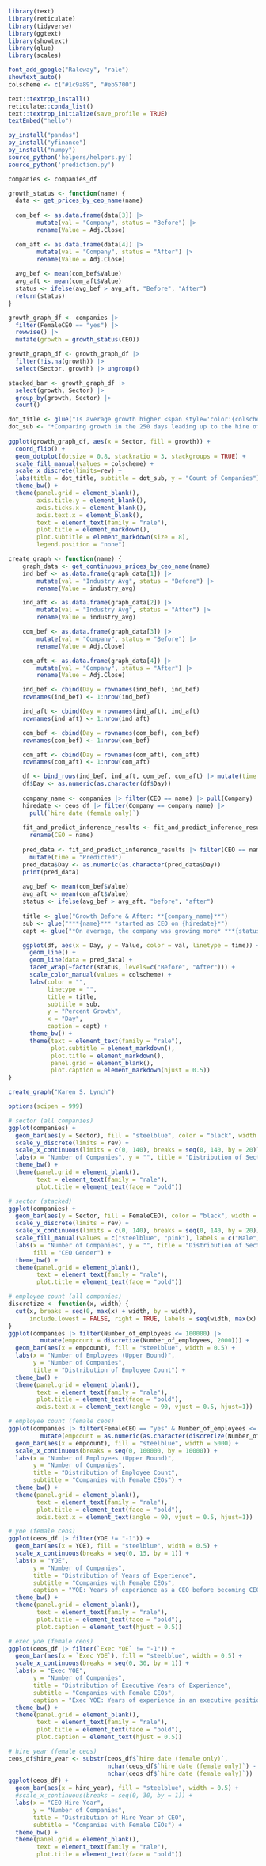```r
library(text)
library(reticulate)
library(tidyverse)
library(ggtext)
library(showtext)
library(glue)
library(scales)

font_add_google("Raleway", "rale")
showtext_auto()
colscheme <- c("#1c9a89", "#eb5700")
```

```r
text::textrpp_install()
reticulate::conda_list()
text::textrpp_initialize(save_profile = TRUE)
textEmbed("hello")

py_install("pandas")
py_install("yfinance")
py_install("numpy")
source_python('helpers/helpers.py')
source_python('prediction.py')

companies <- companies_df
```

```r
growth_status <- function(name) {
  data <- get_prices_by_ceo_name(name)
  
  com_bef <- as.data.frame(data[3]) |>
        mutate(val = "Company", status = "Before") |>
        rename(Value = Adj.Close)

  com_aft <- as.data.frame(data[4]) |>
        mutate(val = "Company", status = "After") |>
        rename(Value = Adj.Close)
  
  avg_bef <- mean(com_bef$Value)
  avg_aft <- mean(com_aft$Value)
  status <- ifelse(avg_bef > avg_aft, "Before", "After")
  return(status)
}

growth_graph_df <- companies |>
  filter(FemaleCEO == "yes") |>
  rowwise() |>
  mutate(growth = growth_status(CEO))

growth_graph_df <- growth_graph_df |>
  filter(!is.na(growth)) |>
  select(Sector, growth) |> ungroup()

stacked_bar <- growth_graph_df |>
  select(growth, Sector) |>
  group_by(growth, Sector) |>
  count()

dot_title <- glue("Is average growth higher <span style='color:{colscheme[2]}'>**before**</span> or <span style='color:{colscheme[1]}'>**after**</span> a female CEO is hired?")
dot_sub <- "*Comparing growth in the 250 days leading up to the hire of a female CEO vs the 250 days after*"
  
ggplot(growth_graph_df, aes(x = Sector, fill = growth)) +
  coord_flip() +
  geom_dotplot(dotsize = 0.8, stackratio = 3, stackgroups = TRUE) +
  scale_fill_manual(values = colscheme) +
  scale_x_discrete(limits=rev) +
  labs(title = dot_title, subtitle = dot_sub, y = "Count of Companies") +
  theme_bw() +
  theme(panel.grid = element_blank(),
        axis.title.y = element_blank(),
        axis.ticks.x = element_blank(),
        axis.text.x = element_blank(),
        text = element_text(family = "rale"),
        plot.title = element_markdown(),
        plot.subtitle = element_markdown(size = 8),
        legend.position = "none")
```


```r
create_graph <- function(name) {
    graph_data <- get_continuous_prices_by_ceo_name(name)
    ind_bef <- as.data.frame(graph_data[1]) |>
        mutate(val = "Industry Avg", status = "Before") |>
        rename(Value = industry_avg)

    ind_aft <- as.data.frame(graph_data[2]) |>
        mutate(val = "Industry Avg", status = "After") |>
        rename(Value = industry_avg)

    com_bef <- as.data.frame(graph_data[3]) |>
        mutate(val = "Company", status = "Before") |>
        rename(Value = Adj.Close)

    com_aft <- as.data.frame(graph_data[4]) |>
        mutate(val = "Company", status = "After") |>
        rename(Value = Adj.Close)

    ind_bef <- cbind(Day = rownames(ind_bef), ind_bef)
    rownames(ind_bef) <- 1:nrow(ind_bef)

    ind_aft <- cbind(Day = rownames(ind_aft), ind_aft)
    rownames(ind_aft) <- 1:nrow(ind_aft)

    com_bef <- cbind(Day = rownames(com_bef), com_bef)
    rownames(com_bef) <- 1:nrow(com_bef)

    com_aft <- cbind(Day = rownames(com_aft), com_aft)
    rownames(com_aft) <- 1:nrow(com_aft)

    df <- bind_rows(ind_bef, ind_aft, com_bef, com_aft) |> mutate(time = "Actual")
    df$Day <- as.numeric(as.character(df$Day))
    
    company_name <- companies |> filter(CEO == name) |> pull(Company)
    hiredate <- ceos_df |> filter(Company == company_name) |>
      pull(`hire date (female only)`)
    
    fit_and_predict_inference_results <- fit_and_predict_inference_results |>
      rename(CEO = name)
    
    pred_data <- fit_and_predict_inference_results |> filter(CEO == name) |>
      mutate(time = "Predicted")
    pred_data$Day <- as.numeric(as.character(pred_data$Day))
    print(pred_data)
    
    avg_bef <- mean(com_bef$Value)
    avg_aft <- mean(com_aft$Value)
    status <- ifelse(avg_bef > avg_aft, "before", "after")
    
    title <- glue("Growth Before & After: **{company_name}**")
    sub <- glue("***{name}*** *started as CEO on {hiredate}*")
    capt <- glue("*On average, the company was growing more* ***{status}*** *the hire*")

    ggplot(df, aes(x = Day, y = Value, color = val, linetype = time)) +
      geom_line() +
      geom_line(data = pred_data) +
      facet_wrap(~factor(status, levels=c("Before", "After"))) +
      scale_color_manual(values = colscheme) +
      labs(color = "",
           linetype = "",
           title = title,
           subtitle = sub,
           y = "Percent Growth",
           x = "Day",
           caption = capt) +
      theme_bw() +
      theme(text = element_text(family = "rale"),
            plot.subtitle = element_markdown(),
            plot.title = element_markdown(),
            panel.grid = element_blank(),
            plot.caption = element_markdown(hjust = 0.5))
}

create_graph("Karen S. Lynch")
```

```r
options(scipen = 999)

# sector (all companies)
ggplot(companies) +
  geom_bar(aes(y = Sector), fill = "steelblue", color = "black", width = 0.7) +
  scale_y_discrete(limits = rev) +
  scale_x_continuous(limits = c(0, 140), breaks = seq(0, 140, by = 20)) +
  labs(x = "Number of Companies", y = "", title = "Distribution of Sector") +
  theme_bw() +
  theme(panel.grid = element_blank(),
        text = element_text(family = "rale"),
        plot.title = element_text(face = "bold"))

# sector (stacked)
ggplot(companies) +
  geom_bar(aes(y = Sector, fill = FemaleCEO), color = "black", width = 0.7) +
  scale_y_discrete(limits = rev) +
  scale_x_continuous(limits = c(0, 140), breaks = seq(0, 140, by = 20)) +
  scale_fill_manual(values = c("steelblue", "pink"), labels = c("Male", "Female")) +
  labs(x = "Number of Companies", y = "", title = "Distribution of Sector",
       fill = "CEO Gender") +
  theme_bw() +
  theme(panel.grid = element_blank(),
        text = element_text(family = "rale"),
        plot.title = element_text(face = "bold"))

# employee count (all companies)
discretize <- function(x, width) {
  cut(x, breaks = seq(0, max(x) + width, by = width),
      include.lowest = FALSE, right = TRUE, labels = seq(width, max(x) + width, width))
}
ggplot(companies |> filter(Number_of_employees <= 100000) |>
         mutate(empcount = discretize(Number_of_employees, 2000))) +
  geom_bar(aes(x = empcount), fill = "steelblue", width = 0.5) +
  labs(x = "Number of Employees (Upper Bound)",
       y = "Number of Companies",
       title = "Distribution of Employee Count") +
  theme_bw() +
  theme(panel.grid = element_blank(),
        text = element_text(family = "rale"),
        plot.title = element_text(face = "bold"),
        axis.text.x = element_text(angle = 90, vjust = 0.5, hjust=1))

# employee count (female ceos)
ggplot(companies |> filter(FemaleCEO == "yes" & Number_of_employees <= 100000) |>
         mutate(empcount = as.numeric(as.character(discretize(Number_of_employees, 10000))))) +
  geom_bar(aes(x = empcount), fill = "steelblue", width = 5000) +
  scale_x_continuous(breaks = seq(0, 100000, by = 10000)) +
  labs(x = "Number of Employees (Upper Bound)",
       y = "Number of Companies",
       title = "Distribution of Employee Count",
       subtitle = "Companies with Female CEOs") +
  theme_bw() +
  theme(panel.grid = element_blank(),
        text = element_text(family = "rale"),
        plot.title = element_text(face = "bold"),
        axis.text.x = element_text(angle = 90, vjust = 0.5, hjust=1))

# yoe (female ceos)
ggplot(ceos_df |> filter(YOE != "-1")) +
  geom_bar(aes(x = YOE), fill = "steelblue", width = 0.5) +
  scale_x_continuous(breaks = seq(0, 15, by = 1)) +
  labs(x = "YOE",
       y = "Number of Companies",
       title = "Distribution of Years of Experience",
       subtitle = "Companies with Female CEOs",
       caption = "YOE: Years of experience as a CEO before becoming CEO at current company") +
  theme_bw() +
  theme(panel.grid = element_blank(),
        text = element_text(family = "rale"),
        plot.title = element_text(face = "bold"),
        plot.caption = element_text(hjust = 0.5))

# exec yoe (female ceos)
ggplot(ceos_df |> filter(`Exec YOE` != "-1")) +
  geom_bar(aes(x = `Exec YOE`), fill = "steelblue", width = 0.5) +
  scale_x_continuous(breaks = seq(0, 30, by = 1)) +
  labs(x = "Exec YOE",
       y = "Number of Companies",
       title = "Distribution of Executive Years of Experience",
       subtitle = "Companies with Female CEOs",
       caption = "Exec YOE: Years of experience in an executive position before becoming CEO at current company") +
  theme_bw() +
  theme(panel.grid = element_blank(),
        text = element_text(family = "rale"),
        plot.title = element_text(face = "bold"),
        plot.caption = element_text(hjust = 0.5))

# hire year (female ceos)
ceos_df$hire_year <- substr(ceos_df$`hire date (female only)`,
                            nchar(ceos_df$`hire date (female only)`) - 3,
                            nchar(ceos_df$`hire date (female only)`))
ggplot(ceos_df) +
  geom_bar(aes(x = hire_year), fill = "steelblue", width = 0.5) +
  #scale_x_continuous(breaks = seq(0, 30, by = 1)) +
  labs(x = "CEO Hire Year",
       y = "Number of Companies",
       title = "Distribution of Hire Year of CEO",
       subtitle = "Companies with Female CEOs") +
  theme_bw() +
  theme(panel.grid = element_blank(),
        text = element_text(family = "rale"),
        plot.title = element_text(face = "bold"))
```

